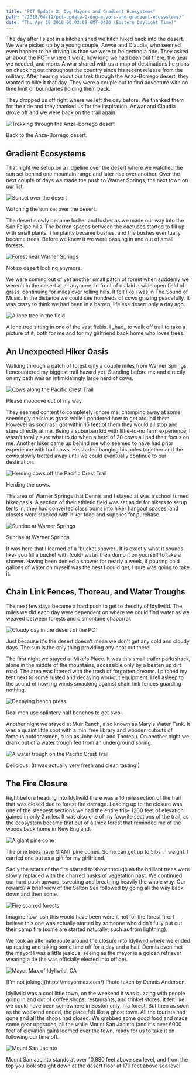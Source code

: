 ```yaml
---
title: "PCT Update 2: Dog Mayors and Gradient Ecosystems"
path: "/2018/04/19/pct-update-2-dog-mayors-and-gradient-ecosystems/"
date: "Thu Apr 19 2018 00:02:09 GMT-0400 (Eastern Daylight Time)"
---
```


The day after I slept in a kitchen shed we hitch hiked back into the desert. We were picked up by a young couple, Anwar and Claudia, who seemed even happier to be driving us than we were to be getting a ride. They asked all about the PCT- where it went, how long we had been out there, the gear we needed, and more. Anwar shared with us a map of destinations he plans on checking out throughout the country since his recent release from the military. After hearing about our trek through the Anza-Borrego desert, they wanted to hike it that day. They were a couple out to find adventure with no time limit or boundaries holding them back.

They dropped us off right where we left the day before. We thanked them for the ride and they thanked us for the inspiration. Anwar and Claudia drove off and we were back on the trail again.

![Trekking through the Anza-Borrego desert](PSX_20180417_063724-500x375.jpg)

<Figcaption>Back to the Anza-Borrego desert.</Figcaption>

## Gradient Ecosystems

That night we setup on a ridgeline over the desert where we watched the sun set behind one mountain range and later rise over another. Over the next couple of days we made the push to Warner Springs, the next town on our list.

![Sunset over the desert](PSX_20180417_064534-500x375.jpg)

<Figcaption>Watching the sun set over the desert.</Figcaption>

The desert slowly became lusher and lusher as we made our way into the San Felipe hills. The barren spaces between the cactuses started to fill up with small plants. The plants became bushes, and the bushes eventually became trees. Before we knew it we were passing in and out of small forests. 

![Forest near Warner Springs](PSX_20180418_191417-500x375.jpg)

<Figcaption>Not so desert looking anymore.</Figcaption>

We were coming out of yet another small patch of forest when suddenly we weren't in the desert at all anymore. In front of us laid a wide open field of grass, continuing for miles over rolling hills. It felt like I was in The Sound of Music. In the distance we could see hundreds of cows grazing peacefully. It was crazy to think we had been in a barren, lifeless desert only a day ago. 

![A lone tree in the field](PSX_20180418_191756-500x375.jpg)

<Figcaption>A lone tree sitting in one of the vast fields. I _had_ to walk off trail to take a picture of it, both for me and for my girlfriend back home who loves trees.</Figcaption>

## An Unexpected Hiker Oasis

Walking through a patch of forest only a couple miles from Warner Springs, I encountered my biggest trail hazard yet. Standing before me and directly on my path was an intimidatingly large herd of cows.

![Cows along the Pacific Crest Trail](PSX_20180418_192232-500x281.jpg)

<Figcaption>Please moooove out of my way.</Figcaption>

They seemed content to completely ignore me, chomping away at some seemingly delicious grass while I pondered how to get around them. However as soon as I got within 15 feet of them they would all stop and stare directly at me. Being a suburban kid with little-to-no farm experience, I wasn't totally sure what to do when a herd of 20 cows all had their focus on me. Another hiker came up behind me who seemed to have had prior experience with trail cows. He started banging his poles together and the cows slowly trotted away until we could eventually continue to our destination.

![Herding cows off the Pacific Crest Trail](PSX_20180418_192616-500x375.jpg)

<Figcaption>Herding the cows.</Figcaption>

The area of Warner Springs that Dennis and I stayed at was a school turned hiker oasis. A section of their athletic field was set aside for hikers to setup tents in, they had converted classrooms into hiker hangout spaces, and closets were stocked with hiker food and supplies for purchase.

![Sunrise at Warner Springs](PSX_20180418_192805-500x375.jpg)

<Figcaption>Sunrise at Warner Springs.</Figcaption>

It was here that I learned of a 'bucket shower'. It is exactly what it sounds like- you fill a bucket with (cold) water then dump it on yourself to take a shower. Having been denied a shower for nearly a week, if pouring cold gallons of water on myself was the best I could get, I sure was going to take it. 

## Chain Link Fences, Thoreau, and Water Troughs

The next few days became a hard push to get to the city of Idyllwild. The miles we did each day were dependent on where we could find water as we weaved between forests and cismontane chaparral.

![Cloudy day in the desert of the PCT](PSX_20180418_193425-500x375.jpg)

<Figcaption>Just because it's the desert doesn't mean we don't get any cold and cloudy days. The sun is the only thing providing any heat out there!</Figcaption>

The first night we stayed at Mike's Place. It was this small trailer park/shack, alone in the middle of the mountains, accessible only by a beaten up dirt road. The area was littered with the trash of forgotten dreams. I pitched my tent next to some rusted and decaying workout equipment. I fell asleep to the sound of howling winds smacking against chain link fences guarding nothing.

![Decaying bench press](PSX_20180418_193716-500x375.jpg)

<Figcaption>Real men use splintery half benches to get swol.</Figcaption>

Another night we stayed at Muir Ranch, also known as Mary's Water Tank. It was a quaint little spot with a mini free library and wooden cutouts of famous outdoorsmen, such as John Muir and Thoreau. On another night we drank out of a water trough fed from an underground spring.

![A water trough on the Pacific Crest Trail](PSX_20180418_204807-500x375.jpg)

<Figcaption>Delicious. (It was actually very fresh and clean tasting!)</Figcaption>

## The Fire Closure

Right before heading into Idyllwild there was a 10 mile section of the trail that was closed due to forest fire damage. Leading up to the closure was one of the steepest sections we had the entire trip- 1200 feet of elevation gained in only 2 miles. It was also one of my favorite sections of the trail, as the ecosystem became that out of a thick forest that reminded me of the woods back home in New England.

![A giant pine cone](PSX_20180418_200134-500x375.jpg)

<Figcaption>The pine trees have GIANT pine cones. Some can get up to 5lbs in weight. I carried one out as a gift for my girlfriend.</Figcaption>

Sadly the scars of the fire started to show through as the brilliant trees were slowly replaced with the charred husks of vegetation past. We continued our hard push upward, sweating and breathing heavily the whole way. Our reward? A brief view of the Salton Sea followed by going all the way back down and then some.

![Fire scarred forests](PSX_20180418_200552-500x375.jpg)

<Figcaption>Imagine how lush this would have been were it not for the forest fire. I believe this one was actually started by someone who didn't fully put out their camp fire (some are started naturally, such as from lightning).</Figcaption>

We took an alternate route around the closure into Idyllwild where we ended up resting and taking some time off for a day and a half. Dennis even met the mayor! I was a little jealous, seeing as the mayor is a golden retriever wearing a tie (he was officially elected into office).

![Mayor Max of Idyllwild, CA](PSX_20180418_201155-500x490.jpg)

<Figcaption>[I'm not joking.](https://mayormax.com/) Photo taken by Dennis Anderson.</Figcaption>

Idyllwild was a cool little town, on the weekend it was buzzing with people going in and out of coffee shops, restaurants, and trinket stores. It felt like we could have been somewhere in Boston only in a forest. But then as soon as the weekend ended, the place felt like a ghost town. All the tourists had gone and all the shops had closed. We grabbed some good food and made some gear upgrades, all the while Mount San Jacinto (and it's over 6000 feet of elevation gain) loomed over the town, ready for us to take it on following our time off. 

![Mount San Jacinto](PSX_20180418_202301-500x375.jpg)

<Figcaption>Mount San Jacinto stands at over 10,880 feet above sea level, and from the top you look straight down at the desert floor at 170 feet above sea level.</Figcaption>

